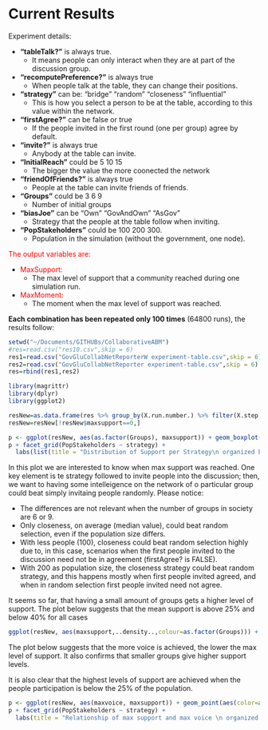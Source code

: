 # Current Results

Experiment details:

* **"tableTalk?"** is always true. 
    + It means people can only interact when they are at part of the discussion group.

* **"recomputePreference?"** is always true
    + When people talk at the table, they can change their positions.
    
* **"strategy"** can be: "bridge" "random" "closeness" "influential"
    + This is how you select a person to be at the table, according to this value within the network.
    
* **"firstAgree?"** can be false or true
    + If the people invited in the first round (one per group) agree by default.
    
* **"invite?"** is always true
    + Anybody at the table can invite.

* **"InitialReach"** could be 5 10 15
    + The bigger the value the more coonected the network
    
* **"friendOfFriends?"** is always true
    + People at the table can invite friends of friends.

* **"Groups"** could be 3 6 9
    + Number of initial groups
    
* **"biasJoe"** can be "Own" "GovAndOwn" "AsGov"
    + Strategy that the people at the table follow when inviting.
    
* **"PopStakeholders"** could be 100 200 300.
    + Population in the simulation (without the government, one node).

<font color="red">The output variables are:</font>

* <font color="red">MaxSupport:</font>
    + The max level of support that a community reached during one simulation run.
    
* <font color="red">MaxMoment:</font>
    + The moment when the max level of support was reached.

**Each combination has been repeated only 100 times** (64800 runs), the results follow:

```r
setwd("~/Documents/GITHUBs/CollaborativeABM")
#res=read.csv("res10.csv",skip = 6)
res1=read.csv("GovGluCollabNetReporterW experiment-table.csv",skip = 6)
res2=read.csv("GovGluCollabNetReporter experiment-table.csv",skip = 6)
res=rbind(res1,res2)

library(magrittr)
library(dplyr)
library(ggplot2)

resNew=as.data.frame(res %>% group_by(X.run.number.) %>% filter(X.step. == max(X.step.)))
resNew=resNew[!resNew$maxsupport==0,]

```


```r

p <- ggplot(resNew, aes(as.factor(Groups), maxsupport)) + geom_boxplot(outlier.shape = NA) +  geom_jitter(width = 0.7,aes(colour = resNew$firstAgree),alpha=0.1)  + guides(colour = guide_legend(override.aes = list(alpha = 1,size=10)))
p + facet_grid(PopStakeholders ~ strategy) + 
  labs(list(title = "Distribution of Support per Strategy\n organized by Population & Groups", x = "Groups", y = "Max Support",colour = "First Agree?"))

```

In this plot we are interested to know when max support was reached. One key element is te strategy followed to invite people into the discussion; then, we want to having some intelleigence on the network of o particular group could beat simply invitaing people randomly. Please notice:

* The differences are not relevant when the number of groups in society are 6 or 9.
* Only closeness, on average (median value), could beat random selection, even if the population size differs.
* With less people (100), closeness could beat random selection highly due to, in this case, scenarios when the first people invited to the discussion need not be in agreement (firstAgree? is FALSE).
* With 200 as population size, the closeness strategy could beat random strategy, and this happens mostly when first people invited agreed, and when in random selection first people invited need not agree.

It seems so far, that having a small amount of groups gets a higher level of support.
The plot below suggests that the mean support is above 25% and below 40% for all cases

```r

ggplot(resNew, aes(maxsupport,..density..,colour=as.factor(Groups))) +  geom_freqpoly(binwidth = 0.0125) +facet_grid(PopStakeholders ~ strategy) + labs(title = "Distribution (density) of Support organized by Strategy, Population & Groups",colour="Groups") 

```


The plot below suggests that the more voice is achieved, the lower the max level of support. It also confirms that smaller groups give higher support levels.

It is also clear that the highest levels of support are achieved when the people participation is below the 25% of the population.

```r
p <- ggplot(resNew, aes(maxvoice, maxsupport)) + geom_point(aes(color=as.factor(Groups)),alpha = 0.3,position = "jitter")
p + facet_grid(PopStakeholders ~ strategy) + 
  labs(title = "Relationship of max support and max voice \n organized by inviting strategy, population, & number of groups in the population",x="Voice when max support achieved",y="max level of support achieved", colour="Groups") + guides(colour = guide_legend(override.aes = list(alpha = 1,size=10)))

```


